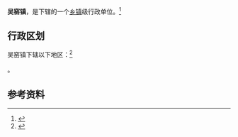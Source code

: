 {{中国乡级行政区|32/06/82/112/000}}

'''吴窑镇'''，是{{PRC admin/fullname|32/06/82/112/000|3}}下辖的一个[[乡镇|乡镇]]级行政单位。<ref>{{PRC admin/ref sgc|{{PRC admin/parent|32/06/82/112/000}}}}</ref>

== 行政区划 ==

吴窑镇下辖以下地区：<ref>{{PRC admin/ref sgc|32/06/82/112/000}}</ref>

{{PRC admin/children|32/06/82/112/000}}。

== 参考资料 ==

{{reflist}}

{{行政区划小作品}}
{{PRC admin/navcat|32/06/82/112/000}}